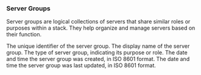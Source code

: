 ---
---

### Server Groups

Server groups are logical collections of servers that share similar roles or purposes within a stack. They help organize and manage servers based on their function.

<Model>
    <ModelProperty name="id" type="integer">
        The unique identifier of the server group.
    </ModelProperty>
    <ModelProperty name="name" type="string">
        The display name of the server group.
    </ModelProperty>
    <ModelProperty name="type" type="string">
        The type of server group, indicating its purpose or role.
    </ModelProperty>
    <ModelProperty name="created_at" type="datetime">
        The date and time the server group was created, in ISO 8601 format.
    </ModelProperty>
    <ModelProperty name="updated_at" type="datetime">
        The date and time the server group was last updated, in ISO 8601 format.
    </ModelProperty>
</Model>